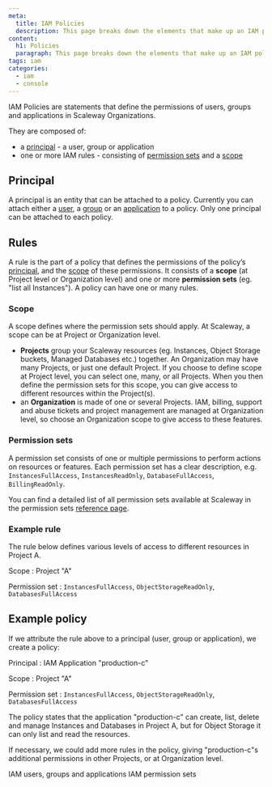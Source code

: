 ```yaml
---
meta:
  title: IAM Policies
  description: This page breaks down the elements that make up an IAM policy and shows you how to use them.
content:
  h1: Policies
  paragraph: This page breaks down the elements that make up an IAM policy and shows you how to use them.
tags: iam
categories: 
  - iam
  - console
---
```


IAM Policies are statements that define the permissions of users, groups and applications in Scaleway Organizations.

They are composed of:

- a [principal](#principal) - a user, group or application
- one or more IAM rules - consisting of [permission sets](#permission-sets) and a [scope](#scope)

<Lightbox src="assets/scaleway-iam-policy.webp" alt="" />

## Principal

A principal is an entity that can be attached to a policy. Currently you can attach either a [user](/identity-and-access-management/iam/reference-content/users-and-applications/#users), a [group](/identity-and-access-management/iam/reference-content/groups) or an [application](/identity-and-access-management/iam/reference-content/users-and-applications/#applications) to a policy. Only one principal can be attached to each policy.

## Rules

A rule is the part of a policy that defines the permissions of the policy’s [principal](#principal), and the [scope](#scope) of these permissions. It consists of a **scope** (at Project level or Organization level) and one or more **permission sets** (eg. "list all Instances"). A policy can have one or many rules. 

### Scope 

A scope defines where the permission sets should apply. At Scaleway, a scope can be at Project or Organization level. 

  - **Projects** group your Scaleway resources (eg. Instances, Object Storage buckets, Managed Databases etc.) together. An Organization may have many Projects, or just one default Project. If you choose to define scope at Project level, you can select one, many, or all Projects. When you then define the permission sets for this scope, you can give access to different resources within the Project(s).
  - an **Organization** is made of one or several Projects. IAM, billing, support and abuse tickets and project management are managed at Organization level, so choose an Organization scope to give access to these features.

### Permission sets 

A permission set consists of one or multiple permissions to perform actions on resources or features. Each permission set has a clear description, e.g. `InstancesFullAccess`, `InstancesReadOnly`, `DatabaseFullAccess`, `BillingReadOnly`.

<Message type="note">

You can find a detailed list of all permission sets available at Scaleway in the permission sets [reference page](/identity-and-access-management/iam/reference-content/permission-sets). 

</Message>

### Example rule

The rule below defines various levels of access to different resources in Project A. 

Scope
: Project "A"

Permission set
: `InstancesFullAccess`, `ObjectStorageReadOnly`, `DatabasesFullAccess`

## Example policy

If we attribute the rule above to a principal (user, group or application), we create a policy:

Principal
: IAM Application "production-c"

Scope
: Project "A"

Permission set
: `InstancesFullAccess`, `ObjectStorageReadOnly`, `DatabasesFullAccess`

The policy states that the application "production-c" can create, list, delete and manage Instances and Databases in Project A, but for Object Storage it can only list and read the resources.

If necessary, we could add more rules in the policy, giving "production-c"s additional permissions in other Projects, or at Organization level.

<Navigation title="See Also">
  <PreviousButton to="/identity-and-access-management/iam/reference-content/user-groups-and-applications/">IAM users, groups and applications</PreviousButton>
  <NextButton to="/identity-and-access-management/iam/reference-content/permission-sets/">IAM permission sets</NextButton>
</Navigation>